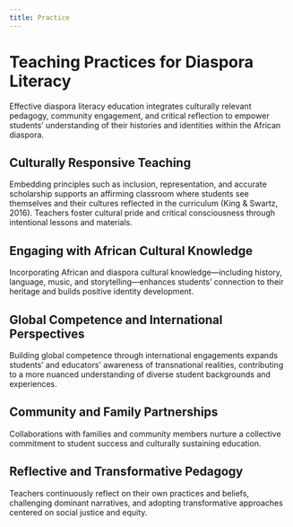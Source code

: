 ```yaml
---
title: Practice
---
```


# Teaching Practices for Diaspora Literacy

Effective diaspora literacy education integrates culturally relevant pedagogy, community engagement, and critical reflection to empower students’ understanding of their histories and identities within the African diaspora.

## Culturally Responsive Teaching

Embedding principles such as inclusion, representation, and accurate scholarship supports an affirming classroom where students see themselves and their cultures reflected in the curriculum (King & Swartz, 2016). Teachers foster cultural pride and critical consciousness through intentional lessons and materials.

## Engaging with African Cultural Knowledge

Incorporating African and diaspora cultural knowledge—including history, language, music, and storytelling—enhances students’ connection to their heritage and builds positive identity development.

## Global Competence and International Perspectives

Building global competence through international engagements expands students’ and educators’ awareness of transnational realities, contributing to a more nuanced understanding of diverse student backgrounds and experiences.

## Community and Family Partnerships

Collaborations with families and community members nurture a collective commitment to student success and culturally sustaining education.

## Reflective and Transformative Pedagogy

Teachers continuously reflect on their own practices and beliefs, challenging dominant narratives, and adopting transformative approaches centered on social justice and equity.

